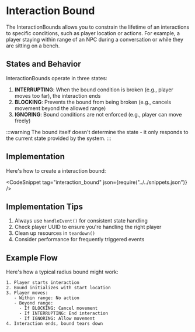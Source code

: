 
# Interaction Bound

The InteractionBounds allows you to constrain the lifetime of an interactions to specific conditions, such as player location or actions. 
For example, a player staying within range of an NPC during a conversation or while they are sitting on a bench.

## States and Behavior

InteractionBounds operate in three states:

1. **INTERRUPTING**: When the bound condition is broken (e.g., player moves too far), the interaction ends
2. **BLOCKING**: Prevents the bound from being broken (e.g., cancels movement beyond the allowed range)
3. **IGNORING**: Bound conditions are not enforced (e.g., player can move freely)

:::warning
The bound itself doesn't determine the state - it only responds to the current state provided by the system.
:::

## Implementation

Here's how to create a interaction bound:

<CodeSnippet tag="interaction_bound" json={require("../../snippets.json")} />

## Implementation Tips

1. Always use `handleEvent()` for consistent state handling
2. Check player UUID to ensure you're handling the right player
3. Clean up resources in `teardown()`
4. Consider performance for frequently triggered events

## Example Flow

Here's how a typical radius bound might work:

```
1. Player starts interaction
2. Bound initializes with start location
3. Player moves:
   - Within range: No action
   - Beyond range:
     - If BLOCKING: Cancel movement
     - If INTERRUPTING: End interaction
     - If IGNORING: Allow movement
4. Interaction ends, bound tears down
```

